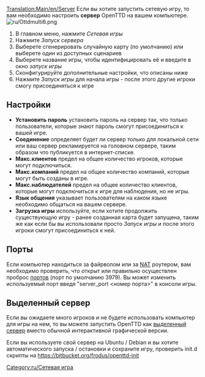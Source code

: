 [[Translation:Main/en/Server]]
Если вы хотите запустить сетевую игру, то вам необходимо настроить '''сервер''' OpenTTD на вашем компьютере.
[[File:ru/Ottdmulti6.png|right]]
#В главном меню, нажмите ''Сетевая игры''
#Нажмите ''Запуск сервера''
#Выберете сгенерировать случайную карту (по умолчанию) или выберете один из доступных сценариев
#Выберете название игры, чтобы идентифицировать её и введите в окно ''запуск игры''
#Сконфигурируйте дополнительные настройки, что описаны ниже
#Нажмите ''Запуск игры'' для начала игры - после этого другие игроки смогу присоединяться к игре

==Настройки==

*'''Установить пароль'''  установить пароль на сервер так, что только пользователи, которые знают пароль смогут присоединиться к вашей игре.
*'''Соединение''' определяет будет ли сервер только для локальной сети или ваш сервер рекламируется на головном сервере, таким образом что публикуется в интернет-списке.
*'''Макс.клиентов''' предел на общее количество игроков, которые могут подключиться.
*'''Макс.компаний''' предел на общее количество компаний, которые могут быть созданы в игре.
*'''Макс.наблюдателей''' предел на общее количество клиентов, которые могут подключиться к игре для наблюдения, но не игры.
*'''Язык общения''' указывает пользователям на каком языке необходимо общаться на вашем сервере.
*'''Загрузка игры''' используйте, если хотите продолжить существующую игру - ранее созданная карта будет запущена, таким же как если бы вы использовали просто ''Запуск игры'' и после этого игроки смогут присоединиться к ней.

==Порты==
Если компьютер находиться за файрволом или за [http://www.wikipedia.org/wiki/ru:NAT NAT] роутером, вам необходимо проверить, что открыт или правильно осуществлен проброс [[Main/ru/Порт|портов]] (порт по умолчанию 3979).
Вы может изменить используемый порт введя "server_port <номер порта>" в консоли игры.

==Выделенный сервер==

Если вы ожидаете много игроков и не будете использовать компьютер для игры на нем, то вы можете запустить OpenTTD как [[Main/ru/Выделенный сервер|выделенный сервер]] вместо обычной интерактивной графической версии.

Если вы используете свой сервер на Ubuntu / Debian и вы хотите автоматического запуска / остановки и сохраните игру, проверить init.d скрипты на https://bitbucket.org/frodus/openttd-init

[[Category:ru/Сетевая игра]]